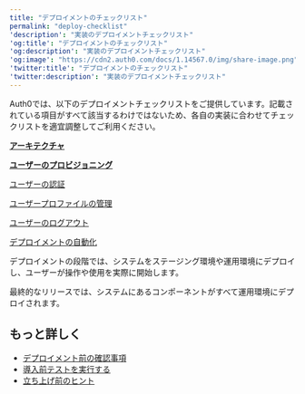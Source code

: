 ---
title: "デプロイメントのチェックリスト"
permalink: "deploy-checklist"
'description': "実装のデプロイメントチェックリスト"
'og:title': "デプロイメントのチェックリスト"
'og:description': "実装のデプロイメントチェックリスト"
'og:image': "https://cdn2.auth0.com/docs/1.14567.0/img/share-image.png"
'twitter:title': "デプロイメントのチェックリスト"
'twitter:description': "実装のデプロイメントチェックリスト"
---

Auth0では、以下のデプロイメントチェックリストをご提供しています。記載されている項目がすべて該当するわけではないため、各自の実装に合わせてチェックリストを適宜調整してご利用ください。

[**アーキテクチャ** ](https://auth0.com/docs/get-started/architecture-scenarios)

[**ユーザーのプロビジョニング** ](https://auth0.com/docs/manage-users)

[ユーザーの認証](https://auth0.com/docs/get-started/identity-fundamentals/authentication-and-authorization)

[ユーザープロファイルの管理](https://auth0.com/docs/manage-users/user-accounts/user-profiles)

[ユーザーのログアウト](https://auth0.com/docs/authenticate/login/logout)

[デプロイメントの自動化](https://marketplace.auth0.com/integrations/github-actions)

デプロイメントの段階では、システムをステージング環境や運用環境にデプロイし、ユーザーが操作や使用を実際に開始します。

最終的なリリースでは、システムにあるコンポーネントがすべて運用環境にデプロイされます。

## もっと詳しく

* [デプロイメント前の確認事項](/ja-jp/deploy-monitor/pre-deployment-checks)
* [導入前テストを実行する](/ja-jp/deploy-monitor/pre-deployment-checks/predeployment-tests)
* [立ち上げ前のヒント](/ja-jp/deploy-monitor/pre-deployment-checks/pre-launch-tips)